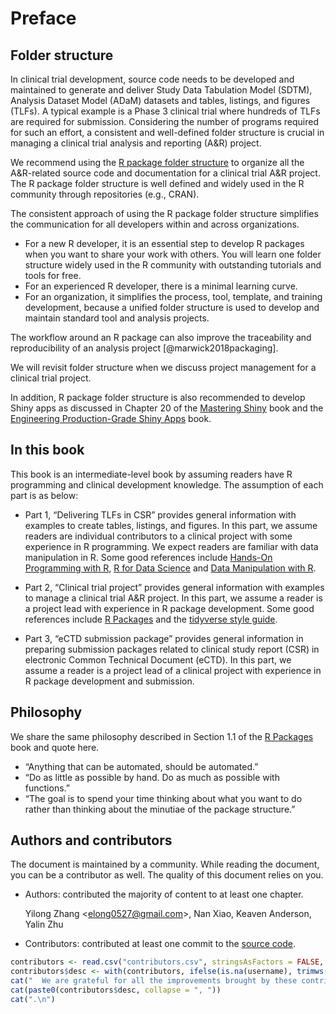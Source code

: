 # Preface {-}

## Folder structure {.unnumbered}

In clinical trial development, source code needs to be developed and maintained to generate and deliver
Study Data Tabulation Model (SDTM), Analysis Dataset Model (ADaM) datasets and tables, listings, and figures (TLFs).
A typical example is a Phase 3 clinical trial where hundreds of TLFs are required for submission.
Considering the number of programs required for such an effort,
a consistent and well-defined folder structure is crucial in
managing a clinical trial analysis and reporting (A&R) project.

We recommend using the
[R package folder structure](https://github.com/rstudio/cheatsheets/raw/master/package-development.pdf)
to organize all the A&R-related source code and documentation for a clinical trial A&R project.
The R package folder structure is well defined and widely used in the R community through repositories (e.g., CRAN).

The consistent approach of using the R package folder structure
simplifies the communication for all developers within and across organizations.

- For a new R developer, it is an essential step to develop R packages
  when you want to share your work with others.
  You will learn one folder structure widely used in the R community
  with outstanding tutorials and tools for free.
- For an experienced R developer, there is a minimal learning curve.
- For an organization, it simplifies the process, tool, template,
  and training development, because a unified folder structure is used
  to develop and maintain standard tool and analysis projects.

The workflow around an R package can also improve
the traceability and reproducibility of an analysis project [@marwick2018packaging].

We will revisit folder structure when we discuss project management for a clinical trial project.

In addition, R package folder structure is also recommended
to develop Shiny apps as discussed
in Chapter 20 of the [Mastering Shiny](https://mastering-shiny.org/scaling-packaging.html) book
and the [Engineering Production-Grade Shiny Apps](https://engineering-shiny.org/golem.html) book.

## In this book {.unnumbered}

This book is an intermediate-level book by
assuming readers have R programming and clinical development knowledge.
The assumption of each part is as below:

- Part 1, "Delivering TLFs in CSR" provides general information with examples
  to create tables, listings, and figures.
  In this part, we assume readers are individual contributors to a clinical project
  with some experience in R programming.
  We expect readers are familiar with data manipulation in R.
  Some good references include [Hands-On Programming with R](https://rstudio-education.github.io/hopr/),
  [R for Data Science](https://r4ds.had.co.nz/) and
  [Data Manipulation with R](https://www.amazon.com/Data-Manipulation-R-Use/dp/0387747303).

- Part 2, "Clinical trial project" provides general information
  with examples to manage a clinical trial A&R project.
  In this part, we assume a reader is a project lead with experience in R package development.
  Some good references include [R Packages](https://r-pkgs.org/) and the
  [tidyverse style guide](https://style.tidyverse.org/).

- Part 3, "eCTD submission package" provides general information in preparing
  submission packages related to clinical study report (CSR) in
  electronic Common Technical Document (eCTD).
  In this part, we assume a reader is a project lead of a clinical project
  with experience in R package development and submission.

## Philosophy {.unnumbered}

We share the same philosophy described in
Section 1.1 of the [R Packages](https://r-pkgs.org/intro.html#intro-phil) book
and quote here.

- "Anything that can be automated, should be automated."
- "Do as little as possible by hand. Do as much as possible with functions."
- "The goal is to spend your time thinking about what you want to do
rather than thinking about the minutiae of the package structure."

## Authors and contributors {.unnumbered}

The document is maintained by a community.
While reading the document, you can be a contributor as well.
The quality of this document relies on you.

- Authors: contributed the majority of content to at least one chapter.

  Yilong Zhang <<elong0527@gmail.com>>, Nan Xiao, Keaven Anderson, Yalin Zhu

- Contributors: contributed at least one commit to the [source code](https://github.com/elong0527/r4csr).

```r
contributors <- read.csv("contributors.csv", stringsAsFactors = FALSE, na.strings = "")
contributors$desc <- with(contributors, ifelse(is.na(username), trimws(name), paste0(trimws(name), " (\\@", trimws(username), ")")))
cat("  We are grateful for all the improvements brought by these contributors (in chronological order): ", sep = "")
cat(paste0(contributors$desc, collapse = ", "))
cat(".\n")
```
